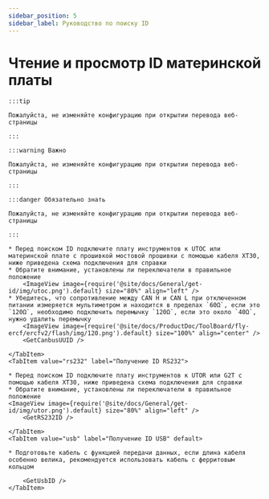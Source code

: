 ```yaml
---
sidebar_position: 5
sidebar_label: Руководство по поиску ID
---
```







# Чтение и просмотр ID материнской платы

    :::tip

    Пожалуйста, не изменяйте конфигурацию при открытии перевода веб-страницы

    :::

    :::warning Важно

    Пожалуйста, не изменяйте конфигурацию при открытии перевода веб-страницы

    :::

    :::danger Обязательно знать

    Пожалуйста, не изменяйте конфигурацию при открытии перевода веб-страницы

    :::

<Tabs>
    <TabItem value="can" label="Получение UUID CANBus">

    * Перед поиском ID подключите плату инструментов к UTOC или материнской плате с прошивкой мостовой прошивки с помощью кабеля XT30, ниже приведена схема подключения для справки
    * Обратите внимание, установлены ли переключатели в правильное положение
        <ImageView image={require('@site/docs/General/get-id/img/utoc.png').default} size="80%" align="left" />
    * Убедитесь, что сопротивление между CAN H и CAN L при отключенном питании измеряется мультиметром и находится в пределах `60Ω`, если это `120Ω`, необходимо подключить перемычку `120Ω`, если это около `40Ω`, нужно удалить перемычку
        <ImageView image={require('@site/docs/ProductDoc/ToolBoard/fly-ercf/ercfv2/flash/img/120.png').default} size="100%" align="center" />
        <GetCanbusUUID />

    </TabItem>
    <TabItem value="rs232" label="Получение ID RS232">

    * Перед поиском ID подключите плату инструментов к UTOR или G2T с помощью кабеля XT30, ниже приведена схема подключения для справки
    * Обратите внимание, установлены ли переключатели в правильное положение
    <ImageView image={require('@site/docs/General/get-id/img/utor.png').default} size="80%" align="left" />              
        <GetRS232ID />

    </TabItem>
    <TabItem value="usb" label="Получение ID USB" default>
        
    * Подготовьте кабель с функцией передачи данных, если длина кабеля особенно велика, рекомендуется использовать кабель с ферритовым кольцом
    
        <GetUsbID />
    </TabItem>
</Tabs>